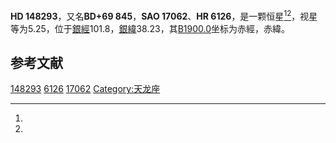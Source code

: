 {{Starbox begin
| name = HD 148293
}}
{{Starbox observe
| epoch = [[J2000.0|J2000.0]]
| constell = {{星座名待查}}<ref name=SIMBAD>{{cite web
 | url=http://simbad.u-strasbg.fr/simbad/sim-id?Ident=HR+6126
 | title =Pulsating variable Star
 | publisher=Centre de Données astronomiques de Strasbourg
 | work=SIMBAD
 | accessdate=2012-07-13}}</ref><ref name=DATA>{{cite web
 | url=http://vizier.u-strasbg.fr/viz-bin/VizieR-5?-out.add=.&-source=5050&-corr=PK=HR&-out.max=9999&HR=6126
 | title =VizieR Detailed Page
 | accessdate=2012-07-13}}</ref>
| 星官 = 
| ra = {{RA|16|21|48.7}}<ref name=SIMBAD /><ref name=DATA />
| dec = {{DEC|+69|6|34}}<ref name=SIMBAD /><ref name=DATA />
| appmag_v = 5.25<ref name=SIMBAD /><ref name=DATA />
}}
{{Starbox character
| class = K2III<ref name=SIMBAD /><ref name=DATA />
| b-v = 1.12<ref name=SIMBAD /><ref name=DATA />
| u-b = 1.11<ref name=SIMBAD /><ref name=DATA />
| r-i = 0.53<ref name=SIMBAD /><ref name=DATA />
| variable = 
}}
{{Starbox astrometry
| radial_v = 1.11
| prop_mo_ra = -8
| parallax = 0.009
| p_error = 
}}
{{Starbox catalog
| names =BD+69 845，[[SAO星表|SAO]] 17062，[[HD星表|HD]] 148293，[[HR星表|HR]] 6126}}
{{Starbox reference |Simbad=HR+6126}}
{{Starbox end}}

'''HD 148293'''，又名'''BD+69 845'''，'''SAO 17062'''、'''HR 6126'''，是一颗恒星<ref name=SIMBAD /><ref name=DATA />，视星等为5.25，位于[[銀道座標系|銀經]]101.8，[[銀道座標系|銀緯]]38.23，其[[B1900.0|B1900.0]]坐标为赤經{{RA|16|22|2.2}}，赤緯{{DEC|+69|38.23|26}}。

== 参考文献 ==
{{reflist}}

{{star-stub}}

[[Category:HD和HDE天體|148293]]
[[Category:HR天體|6126]]
[[Category:SAO天體|17062]]
[[Category:天龙座|Category:天龙座]]